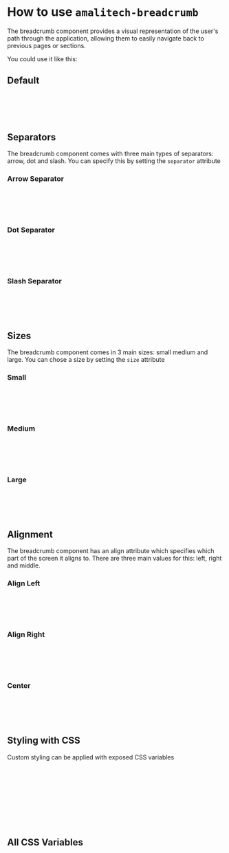 
<Meta of={BreadcrumbStories} />

# How to use `amalitech-breadcrumb`

The breadcrumb component provides a visual representation of the user's path through the application, allowing them to easily navigate back to previous pages or sections.

You could use it like this:

## Default

<Canvas of={BreadcrumbStories.Arrow} />

```html
<amalitech-breadcrumb separator="arrow">
  <amalitech-breadcrumb-item href="https://google.com/" target="_blank">Home</amalitech-breadcrumb-item>
  <amalitech-breadcrumb-item active href="/">Users</amalitech-breadcrumb-item>
</amalitech-breadcrumb>
```

## Separators

The breadcrumb component comes with three main types of separators: arrow, dot and slash.
You can specify this by setting the `separator` attribute

### Arrow Separator

<Canvas of={BreadcrumbStories.Arrow} />

```html
<amalitech-breadcrumb separator="arrow">
  <amalitech-breadcrumb-item href="https://google.com/" target="_blank">Home</amalitech-breadcrumb-item>
  <amalitech-breadcrumb-item active href="/">Users</amalitech-breadcrumb-item>
</amalitech-breadcrumb>
```

### Dot Separator

<Canvas of={BreadcrumbStories.Dot} />

```html
<amalitech-breadcrumb separator="dot">
  <amalitech-breadcrumb-item href="https://google.com/" target="_blank">Home</amalitech-breadcrumb-item>
  <amalitech-breadcrumb-item active href="/">Users</amalitech-breadcrumb-item>
</amalitech-breadcrumb>
```

### Slash Separator

<Canvas of={BreadcrumbStories.Slash} />

```html
<amalitech-breadcrumb separator="slash">
  <amalitech-breadcrumb-item href="https://google.com/" target="_blank">Home</amalitech-breadcrumb-item>
  <amalitech-breadcrumb-item active href="/">Users</amalitech-breadcrumb-item>
</amalitech-breadcrumb>
```

## Sizes 

The breadcrumb component comes in  3 main sizes: small medium and large. You can chose a size by
setting the `size` attribute

### Small

<Canvas of={BreadcrumbStories.Small} />

```html
<amalitech-breadcrumb size="small">
  <amalitech-breadcrumb-item href="https://google.com/" target="_blank">Home</amalitech-breadcrumb-item>
  <amalitech-breadcrumb-item active href="/">Users</amalitech-breadcrumb-item>
</amalitech-breadcrumb>
```

### Medium

<Canvas of={BreadcrumbStories.Medium} />

```html
<amalitech-breadcrumb size="medium">
  <amalitech-breadcrumb-item href="https://google.com/" target="_blank">Home</amalitech-breadcrumb-item>
  <amalitech-breadcrumb-item active href="/">Users</amalitech-breadcrumb-item>
</amalitech-breadcrumb>
```

### Large

<Canvas of={BreadcrumbStories.Large} />

```html
<amalitech-breadcrumb size="large">
  <amalitech-breadcrumb-item href="https://google.com/" target="_blank">Home</amalitech-breadcrumb-item>
  <amalitech-breadcrumb-item active href="/">Users</amalitech-breadcrumb-item>
</amalitech-breadcrumb>
```

## Alignment 

The breadcrumb component has an align attribute which specifies which part of the screen it aligns to.
There are three main values for this: left, right and middle.

### Align Left

<Canvas of={BreadcrumbStories.Left} />

```html
<amalitech-breadcrumb align="left">
  <amalitech-breadcrumb-item href="https://google.com/" target="_blank">Home</amalitech-breadcrumb-item>
  <amalitech-breadcrumb-item active href="/">Users</amalitech-breadcrumb-item>
</amalitech-breadcrumb>
```

### Align Right

<Canvas of={BreadcrumbStories.Right} />

```html
<amalitech-breadcrumb align="right">
  <amalitech-breadcrumb-item href="https://google.com/" target="_blank">Home</amalitech-breadcrumb-item>
  <amalitech-breadcrumb-item active href="/">Users</amalitech-breadcrumb-item>
</amalitech-breadcrumb>
```

### Center

<Canvas of={BreadcrumbStories.Center} />

```html
<amalitech-breadcrumb align="middle">
  <amalitech-breadcrumb-item href="https://google.com/" target="_blank">Home</amalitech-breadcrumb-item>
  <amalitech-breadcrumb-item active href="/">Users</amalitech-breadcrumb-item>
</amalitech-breadcrumb>
```

## Styling with CSS

Custom styling can be applied with exposed CSS variables

```html
<head>
  amalitech-breadcrumb { --breadcrumbSize: 2rem; --breadcrumbFont: "Work Sans", sans serif; }
</head>
<body>
  <amalitech-breadcrumb separator="slash" size="small">
    <amalitech-breadcrumb-item href="https://google.com/" target="_blank">Home</amalitech-breadcrumb-item>
    <amalitech-breadcrumb-item active href="/">Users</amalitech-breadcrumb-item>
  </amalitech-breadcrumb>
</body>
```

## All CSS Variables

```css
amalitech-breadcrumb {
  --breadcrumbSize: 2rem;
  --breadcrumbFont: 'Work Sans', sans serif;
}
```
